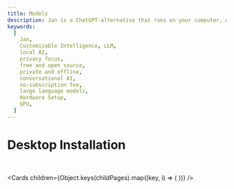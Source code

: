 ```yaml
---
title: Models
description: Jan is a ChatGPT-alternative that runs on your computer, with a local API server.
keywords:
  [
    Jan,
    Customizable Intelligence, LLM,
    local AI,
    privacy focus,
    free and open source,
    private and offline,
    conversational AI,
    no-subscription fee,
    large language models,
    Hardware Setup,
    GPU,
  ]
---
```



# Desktop Installation

<br/>

<Cards
  children={Object.keys(childPages).map((key, i) => (
    <Card
      key={i}
      title={childPages[key].title}
      href={childPages[key].href}
    />
  ))}
/>